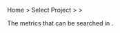 Home > Select Project > <Cmdname sid="analysis" className="uitext" /> > <Cmdname sid="tag_count" className="uitext" />

The metrics that can be searched in <Cmdname sid="tag_count" className="uitext" />.
